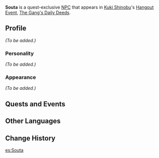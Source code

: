 {{Meta
|missing_NPC_profile  = yes
}}
{{Character Infobox
|type             = Quest NPC
|image            = NPC Souta.png
|region           = Inazuma
|affiliation      = 
|voiceEN          = 
|voiceCN          = 
|voiceJP          = 
}}
'''Souta''' is a quest-exclusive [[NPC]] that appears in [[Kuki Shinobu]]'s [[Hangout Event]], [[The Gang's Daily Deeds]].

==Profile==
<!--detailed story/lore information goes here-->
''(To be added.)''

===Personality===
''(To be added.)''

===Appearance===
''(To be added.)''

==Quests and Events==
{{Quests and Events}}

==Other Languages==
{{Other Languages
|default_hidden = 1
|en      = Souta
|zhs     = 奏太
|zhs_rm  = Zòutài
|zht     = 奏太
|zht_rm  = Zòutài
|ja      = 奏太
|ja_rm   = Souta
|ko      = 소타
|ko_rm   = Sota
|es      = Souta
|fr      = Souta
|ru      = Сота
|th      = Souta
|vi      = Souta
|de      = Souta
|id      = Souta
|pt      = Souta
|tr      = Souta
|it      = Souta
}}

==Change History==
{{Change History|2.7}}
<!--
==References==
{{Reflist}}
-->
[[es:Souta]]
